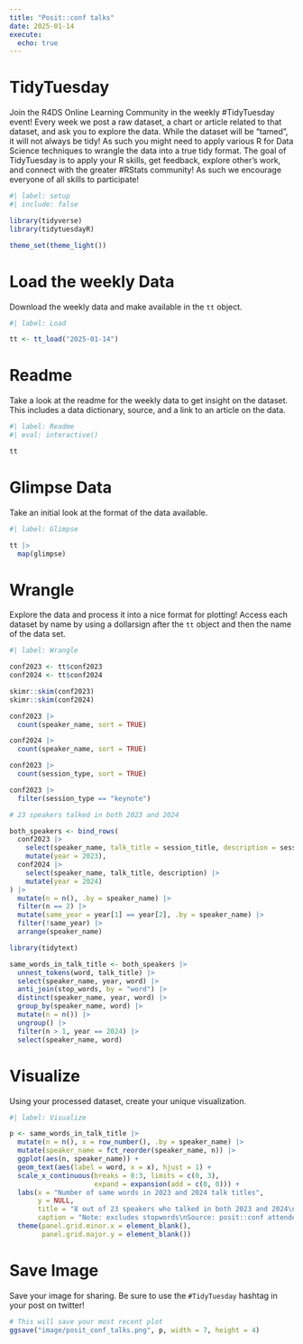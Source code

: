 ```yaml
---
title: "Posit::conf talks"
date: 2025-01-14
execute: 
  echo: true
---
```


# TidyTuesday

Join the R4DS Online Learning Community in the weekly #TidyTuesday event!
Every week we post a raw dataset, a chart or article related to that dataset, and ask you to explore the data.
While the dataset will be “tamed”, it will not always be tidy! As such you might need to apply various R for Data Science techniques to wrangle the data into a true tidy format.
The goal of TidyTuesday is to apply your R skills, get feedback, explore other’s work, and connect with the greater #RStats community!
As such we encourage everyone of all skills to participate!

```r
#| label: setup
#| include: false

library(tidyverse)
library(tidytuesdayR)

theme_set(theme_light())
```

# Load the weekly Data

Download the weekly data and make available in the `tt` object.

```r
#| label: Load

tt <- tt_load("2025-01-14")
```

# Readme

Take a look at the readme for the weekly data to get insight on the dataset.
This includes a data dictionary, source, and a link to an article on the data.

```r
#| label: Readme
#| eval: interactive()

tt

```

# Glimpse Data

Take an initial look at the format of the data available.

```r
#| label: Glimpse

tt |> 
  map(glimpse)

```

# Wrangle

Explore the data and process it into a nice format for plotting! Access each dataset by name by using a dollarsign after the `tt` object and then the name of the data set.

```r
#| label: Wrangle

conf2023 <- tt$conf2023
conf2024 <- tt$conf2024

```

```r

skimr::skim(conf2023)
skimr::skim(conf2024)

```

```r
conf2023 |> 
  count(speaker_name, sort = TRUE)

conf2024 |> 
  count(speaker_name, sort = TRUE)

conf2023 |> 
  count(session_type, sort = TRUE)

conf2023 |> 
  filter(session_type == "keynote")
```

```r
# 23 speakers talked in both 2023 and 2024 

both_speakers <- bind_rows(
  conf2023 |> 
    select(speaker_name, talk_title = session_title, description = session_abstract) |> 
    mutate(year = 2023),
  conf2024 |> 
    select(speaker_name, talk_title, description) |> 
    mutate(year = 2024)
) |> 
  mutate(n = n(), .by = speaker_name) |> 
  filter(n == 2) |> 
  mutate(same_year = year[1] == year[2], .by = speaker_name) |> 
  filter(!same_year) |> 
  arrange(speaker_name)

```

```r
library(tidytext)

same_words_in_talk_title <- both_speakers |>
  unnest_tokens(word, talk_title) |> 
  select(speaker_name, year, word) |> 
  anti_join(stop_words, by = "word") |> 
  distinct(speaker_name, year, word) |>
  group_by(speaker_name, word) |> 
  mutate(n = n()) |> 
  ungroup() |> 
  filter(n > 1, year == 2024) |> 
  select(speaker_name, word)
```

# Visualize

Using your processed dataset, create your unique visualization.

```r
#| label: Visualize

p <- same_words_in_talk_title |> 
  mutate(n = n(), x = row_number(), .by = speaker_name) |> 
  mutate(speaker_name = fct_reorder(speaker_name, n)) |> 
  ggplot(aes(n, speaker_name)) +
  geom_text(aes(label = word, x = x), hjust = 1) +
  scale_x_continuous(breaks = 0:3, limits = c(0, 3),
                     expand = expansion(add = c(0, 0))) +
  labs(x = "Number of same words in 2023 and 2024 talk titles",
       y = NULL,
       title = "8 out of 23 speakers who talked in both 2023 and 2024\nused same words in talk titles",
       caption = "Note: excludes stopwords\nSource: posit::conf attendee portal 2023, posit::conf attendee portal 2024") +
  theme(panel.grid.minor.x = element_blank(),
        panel.grid.major.y = element_blank())
```

# Save Image

Save your image for sharing. Be sure to use the `#TidyTuesday` hashtag in your post on twitter! 

```r

# This will save your most recent plot
ggsave("image/posit_conf_talks.png", p, width = 7, height = 4)
```
